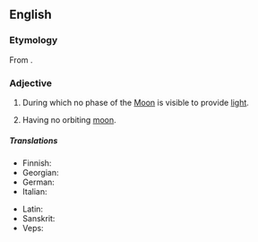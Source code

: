 ==English==

===Etymology===
From {{suffix|moon|less|lang=en}}.

===Adjective===
{{en-adj|-}}

# {{lb|en|of a night}} During which no phase of the [[Moon]] is visible to provide [[light]].
# {{lb|en|of a planet}} Having no orbiting [[moon]].

=====Translations=====
{{trans-top|during which the Moon is not visible}}
* Finnish: {{l|fi|kuuton}}
* Georgian: {{t|ka|უმთვარო}}
* German: {{t|de|mondlos}}
* Italian: {{t|it|illune}}
{{trans-mid}}
* Latin: {{l|la|illūnis}}
* Sanskrit: {{t|sa|नष्टचन्द्र}}
* Veps: {{t|vep|kudmatoi}}
{{trans-bottom}}